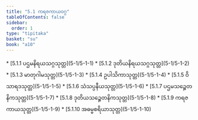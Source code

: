 ```yaml
---
title: "5.1 ကရဇကာယဝဂ္ဂ"
tableOfContents: false
sidebar:
  order: 1
type: "tipitaka"
basket: "su"
book: "a10"
---
```



<DynamicBreadcrumb />



<TableOfContents book="a10" section="5.1">
* [5.1.1 ပဌမနိရယသဂ္ဂသုတ္တ](5-1/5-1-1)
* [5.1.2 ဒုတိယနိရယသဂ္ဂသုတ္တ](5-1/5-1-2)
* [5.1.3 မာတုဂါမသုတ္တ](5-1/5-1-3)
* [5.1.4 ဥပါသိကာသုတ္တ](5-1/5-1-4)
* [5.1.5 ဝိသာရဒသုတ္တ](5-1/5-1-5)
* [5.1.6 သံသပ္ပနီယသုတ္တ](5-1/5-1-6)
* [5.1.7 ပဌမသဉ္စေတနိကသုတ္တ](5-1/5-1-7)
* [5.1.8 ဒုတိယသဉ္စေတနိကသုတ္တ](5-1/5-1-8)
* [5.1.9 ကရဇကာယသုတ္တ](5-1/5-1-9)
* [5.1.10 အဓမ္မစရိယာသုတ္တ](5-1/5-1-10)
</TableOfContents>